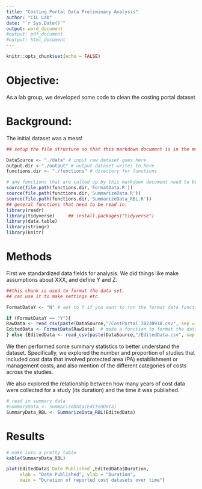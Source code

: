 ```yaml
---
title: "Costing Portal Data Preliminary Analysis"
author: "CIL Lab"
date: "`r Sys.Date()`" 
output: word_document
#output: pdf_document
#output: html_document
---
```


```r
knitr::opts_chunk$set(echo = FALSE)
```

# Objective:
As a lab group, we developed some code to clean the costing portal dataset

# Background:
The initial dataset was a mess!

```r
## setup the file structure so that this markdown document is in the main project folder along with the other folders noted below

DataSource <- "./data" # input raw dataset goes here
output.dir <-"./output" # output dataset writes to here
functions.dir <- "./functions" # directory for functions 

# any functions that are called up by this markdown document need to be sourced here
source(file.path(functions.dir,'FormatData.R'))
source(file.path(functions.dir,'SummarizeData.R'))
source(file.path(functions.dir,'SummarizeData_RBL.R'))
## general functions that need to be read in. 
library(readr)
library(tidyverse)     ## install.packages("tidyverse")
library(data.table)
library(stringr)
library(knitr)

```

# Methods
First we standardized data fields for analysis. We did things like make assumptions about XXX, and define Y and Z.

```r
##this chunk is used to format the data set. 
## can use it to make settings etc.

FormatDataY <- "N" # set to Y if you want to run the format data function again

if (FormatDataY == "Y"){
RawData <- read_csv(paste(DataSource,"/CostPortal_20230918.csv", sep = "")) 
EditedData <- FormatData(RawData)  # make a function to format the data
} else {EditedData <- read_csv(paste(DataSource,"/EditedData.csv", sep = ""),show_col_types = FALSE)}

```

We then performed some summary statistics to better understand the dataset. Specifically, we explored the number and proportion of studies that included cost data that involved protected area (PA) establishment or management costs, and also mention of the different categories of costs across the studies. 

We also explored the relationship between how many years of cost data were collected for a study (its duration) and the time it was published.

```r
# read in summary data
#SummaryData <- SummarizeData(EditedData)
SummaryData_RBL <- SummarizeData_RBL(EditedData)
```

# Results
```r
# make into a pretty table
kable(SummaryData_RBL)
```

```r
plot(EditedData$`Date Published`,EditedData$Duration,
     xlab = "Date Published", ylab = "Duration",
     main = "Duration of reported cost datasets over time")
```

